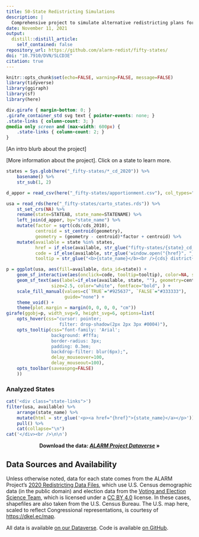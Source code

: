 ```yaml
---
title: 50-State Redistricting Simulations
description: |
  Comprehensive project to simulate alternative redistricting plans for all fifty states.
date: November 11, 2021
output:
  distill::distill_article:
    self_contained: false
repository_url: https://github.com/alarm-redist/fifty-states/
doi: "10.7910/DVN/SLCD3E"
citation: true
---
```


```r
knitr::opts_chunk$set(echo=FALSE, warning=FALSE, message=FALSE)
library(tidyverse)
library(ggiraph)
library(sf)
library(here)
```

```css
div.girafe { margin-bottom: 0; }
.girafe_container_std svg text { pointer-events: none; }
.state-links { column-count: 3; }
@media only screen and (max-width: 600px) {
    .state-links { column-count: 2; }
}
```

[An intro blurb about the project]

[More information about the project]. 
Click on a state to learn more.

```r
states = Sys.glob(here("_fifty-states/*_cd_2020")) %>%
    basename() %>%
    str_sub(1, 2)
```

```r
d_appor = read_csv(here("_fifty-states/apportionment.csv"), col_types="cii")

usa = read_rds(here("_fifty-states/carto_states.rds")) %>%
    st_set_crs(NA) %>%
    rename(state=STATEAB, state_name=STATENAME) %>%
    left_join(d_appor, by="state_name") %>%
    mutate(factor = sqrt(cds/cds_2010),
           centroid = st_centroid(geometry),
           geometry = (geometry - centroid)*factor + centroid) %>%
    mutate(available = state %in% states,
           href = if_else(available, str_glue("fifty-states/{state}_cd_2020/"), "#"),
           code = if_else(available, str_glue('window.open("{href}", "_self")'), ""),
           tooltip = str_glue("<b>{state_name}</b><br />{cds} district{if_else(cds > 1, 's', '')}"))

p = ggplot(usa, aes(fill=available, data_id=state)) +
    geom_sf_interactive(aes(onclick=code, tooltip=tooltip), color=NA, size=0.0) +
    geom_sf_text(aes(label=if_else(available, state, ""), geometry=centroid), 
                 size=2.5, color="white", fontface="bold", ) +
    scale_fill_manual(values=c(`TRUE`="#925637", `FALSE`="#333333"), 
                      guide="none") +
    theme_void() +
    theme(plot.margin = margin(0, 0, 0, 0, "cm"))
girafe(ggobj=p, width_svg=9, height_svg=6, options=list(
    opts_hover(css="cursor: pointer;
                    filter: drop-shadow(2px 2px 3px #0004)"),
    opts_tooltip(css="font-family: 'Arial'; 
                 background: #fffa; 
                 border-radius: 3px; 
                 padding: 0.3em;
                 backdrop-filter: blur(6px);",
                 delay_mouseover=100,
                 delay_mouseout=100),
    opts_toolbar(saveaspng=FALSE)
    ))
```

### Analyzed States 

```r
cat('<div class="state-links">')
filter(usa, available) %>%
    arrange(state_name) %>%
    mutate(html = str_glue('<p><a href="{href}">{state_name}</a></p>')) %>%
    pull() %>%
    cat(collapse="\n")
cat('</div><br />\n\n')
```


<center>

**Download the data: *[ALARM Project Dataverse](https://doi.org/10.7910/DVN/SLCD3E)* &raquo;**

</center>

## Data Sources and Availability {.appendix}

Unless otherwise noted, data for each state comes from the ALARM Project's
[2020 Redistricting Data Files](https://alarm-redist.github.io/posts/2021-08-10-census-2020/),
which use U.S. Census demographic data (in the public domain) and election data 
from the [Voting and Election Science Team](https://dataverse.harvard.edu/dataverse/electionscience), 
which is licensed  under a [CC BY 4.0](https://creativecommons.org/licenses/by/4.0/) license.
In these cases, shapefiles are also taken from the U.S. Census Bureau.
The U.S. map here, scaled to reflect Congressional representations, is courtesy of <https://dkel.ec/map>.

All data is available [on our  Dataverse](https://doi.org/10.7910/DVN/SLCD3E).
Code is available [on GitHub](https://github.com/alarm-redist/fifty-states/).

